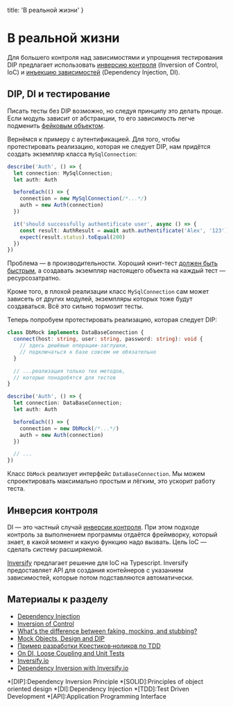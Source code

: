 
  title: 'В реальной жизни'
}


# В реальной жизни

Для большего контроля над зависимостями и упрощения тестирования DIP предлагает использовать [инверсию контроля](https://en.wikipedia.org/wiki/Inversion_of_control) (Inversion of Control, IoC) и [инъекцию зависимостей](https://en.wikipedia.org/wiki/Dependency_injection) (Dependency Injection, DI).

## DIP, DI и тестирование

Писать тесты без DIP возможно, но следуя принципу это делать проще. Если модуль зависит от абстракции, то его зависимость легче подменить [фейковым объектом](https://stackoverflow.com/questions/346372/whats-the-difference-between-faking-mocking-and-stubbing).

Вернёмся к примеру с аутентификацией. Для того, чтобы протестировать реализацию, которая не следует DIP, нам придётся создать экземпляр класса `MySqlConnection`:

```ts
describe('Auth', () => {
  let connection: MySqlConnection;
  let auth: Auth

  beforeEach(() => {
    connection = new MySqlConnection(/*...*/)
    auth = new Auth(connection)
  })

  it('should successfully authentificate user', async () => {
    const result: AuthResult = await auth.authentificate('Alex', '123')
    expect(result.status).toEqual(200)
  })
})
```

Проблема — в производительности. Хороший юнит-тест [должен быть быстрым](https://bespoyasov.ru/ttt-tdd/), а создавать экземпляр настоящего объекта на каждый тест — ресурсозатратно.

Кроме того, в плохой реализации класс `MySqlConnection` сам может зависеть от других модулей, экземпляры которых тоже будут создаваться. Всё это сильно тормозит тесты.

Теперь попробуем протестировать реализацию, которая следует DIP:

```ts
class DbMock implements DataBaseConnection {
  connect(host: string, user: string, password: string): void {
    // здесь дешёвые операции-заглушки,
    // подключаться к базе совсем не обязательно
  }

  // ...реализация только тех методов,
  // которые понадобятся для тестов
}

describe('Auth', () => {
  let connection: DataBaseConnection;
  let auth: Auth

  beforeEach(() => {
    connection = new DbMock(/*...*/)
    auth = new Auth(connection)
  })

  // ...
})
```

Класс `DbMock` реализует интерфейс `DataBaseConnection`. Мы можем спроектировать максимально простым и лёгким, это ускорит работу теста.

## Инверсия контроля

DI — это частный случай [инверсии контроля](https://en.wikipedia.org/wiki/Inversion_of_control). При этом подходе контроль за выполнением программы отдаётся фреймворку, который знает, в какой момент и какую функцию надо вызвать. Цель IoC — сделать систему расширяемой.

[Inversify](http://inversify.io/) предлагает решение для IoC на Typescript. Inversify предоставляет API для создания контейнеров с указанием зависимостей, которые потом подставляются автоматически.

## Материалы к разделу
- [Dependency Injection](https://en.wikipedia.org/wiki/Dependency_injection)
- [Inversion of Control](https://en.wikipedia.org/wiki/Inversion_of_control)
- [What's the difference between faking, mocking, and stubbing?](https://stackoverflow.com/questions/346372/whats-the-difference-between-faking-mocking-and-stubbing)
- [Mock Objects, Design and DIP](https://www.slideshare.net/paskavatta/mo-dip-15104789)
- [Пример разработки Крестиков‑ноликов по TDD](https://bespoyasov.ru/ttt-tdd/)
- [On DI, Loose Coupling and Unit Tests](https://bulldogjob.com/articles/971-on-dependency-injection-loose-coupling-and-unit-tests-in-c)
- [Inversify.io](http://inversify.io/)
- [Dependency Inversion with Inversify.io](https://codeburst.io/understanding-solid-principles-dependency-injection-d570c15560ab)

*[DIP]:Dependency Inversion Principle
*[SOLID]:Principles of object oriented design
*[DI]:Dependency Injection
*[TDD]:Test Driven Development
*[API]:Application Programming Interface
